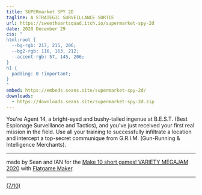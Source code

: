 ```yaml
---
title: SUPERmarket SPY 2D
tagline: A STRATEGIC SURVEILLANCE SORTIE
url: https://sweetheartsquad.itch.io/supermarket-spy-2d
date: 2020 December 29
css: "
html:root {
  --bg-rgb: 217, 215, 206;
  --bg2-rgb: 116, 163, 212;
  --accent-rgb: 57, 145, 206;
}
h1 {
  padding: 0 !important;
}
"
embed: https://embeds.seans.site/supermarket-spy-2d/
downloads:
  - https://downloads.seans.site/supermarket-spy-2d.zip
---
```


You're Agent 14, a bright-eyed and bushy-tailed ingenue at B.E.S.T. (Best Espionage Surveillance and Tactics), and you've just received your first real mission in the field. Use all your training to successfully infiltrate a location and intercept a top-secret communique from G.R.I.M. (Gun-Running & Intelligence Merchants).

---

made by Sean and IAN for the [Make 10 short games! VARIETY MEGAJAM 2020](https://itch.io/jam/vmj2020) with [Flatgame Maker](https://dreamfeel.itch.io/flatgame).

---

[(7/10)](https://itch.io/c/1319442/variety-megajam-2020-entries)
